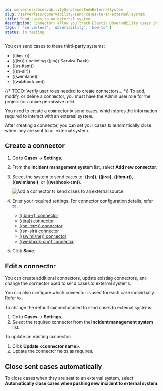 ```yaml
---
id: serverlessObservabilitySendCasesToAnExternalSystem
slug: /serverless/observability/send-cases-to-an-external-system
title: Send cases to an external system
description: Connectors allow you track Elastic Observability cases in external systems.
tags: [ 'serverless', 'observability', 'how-to' ]
status: in testing
---
```



<DocBadge template="technical preview" />
You can send cases to these third-party systems:

* ((ibm-r))
* ((jira)) (including ((jira)) Service Desk)
* ((sn-itsm))
* ((sn-sir))
* ((swimlane))
* ((webhook-cm))

<DocCallOut title="Important" color="warning">
{/* TODO: Verify user roles needed to create connectors... */}
To add, modify, or delete a connector, you must have the Admin user role for the project
(or a more permissive role).
</DocCallOut>

You need to create a connector to send cases, which stores the information required to interact
with an external system.

After creating a connector, you can set your cases to
automatically close when they are sent to an external system.

## Create a connector

1. Go to **Cases** -> **Settings**.
1. From the **Incident management system** list, select **Add new connector**.
1. Select the system to send cases to: **((sn))**, **((jira))**, **((ibm-r))**, **((swimlane))**,
    or **((webhook-cm))**.

    ![Add a connector to send cases to an external source](../images/cases-add-connector.png)

1. Enter your required settings. For connector configuration details, refer to:
   -  [((ibm-r)) connector](((kibana-ref))/resilient-action-type.html)
   -  [((jira)) connector](((kibana-ref))/jira-action-type.html)
   -  [((sn-itsm)) connector](((kibana-ref))/servicenow-action-type.html)
   -  [((sn-sir)) connector](((kibana-ref))/servicenow-sir-action-type.html)
   -  [((swimlane)) connector](((kibana-ref))/swimlane-action-type.html)
   -  [((webhook-cm)) connector](((kibana-ref))/cases-webhook-action-type.html)

1. Click **Save**.

## Edit a connector

You can create additional connectors, update existing connectors, and change the connector used to send cases to external systems.

<DocCallOut title="Tip">
You can also configure which connector is used for each case individually. Refer to <DocLink id="serverlessObservabilityCreateANewCase"/>.
</DocCallOut>

To change the default connector used to send cases to external systems:

1. Go to **Cases** -> **Settings**.
1. Select the required connector from the **Incident management system** list.

To update an existing connector:

1. Click **Update \<connector name>**.
1. Update the connector fields as required.

## Close sent cases automatically

To close cases when they are sent to an external system, select
**Automatically close cases when pushing new incident to external system**.

<Feedback slug="/serverless/observability/send-cases-to-an-external-system" />
